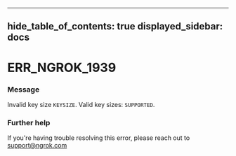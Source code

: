 

---
hide_table_of_contents: true
displayed_sidebar: docs
---


# ERR_NGROK_1939

### Message
Invalid key size `KEYSIZE`. Valid key sizes: `SUPPORTED`.

<ErrorDetails error="err_ngrok_1939" />



### Further help
If you're having trouble resolving this error, please reach out to [support@ngrok.com](mailto:support@ngrok.com?subject=Help%20with%20ERR_NGROK_1939)


